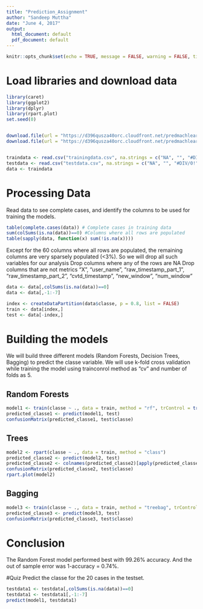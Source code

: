 ---
title: "Prediction_Assignment"
author: "Sandeep Muttha"
date: "June 4, 2017"
output:
  html_document: default
  pdf_document: default
---

```{r setup, include=FALSE}
knitr::opts_chunk$set(echo = TRUE, message = FALSE, warning = FALSE, tidy = TRUE, cache = TRUE)
```

# Load libraries and download data

```{r}
library(caret)
library(ggplot2)
library(dplyr)
library(rpart.plot)
set.seed(0)


download.file(url = "https://d396qusza40orc.cloudfront.net/predmachlearn/pml-training.csv", destfile = "trainingdata.csv")
download.file(url = "https://d396qusza40orc.cloudfront.net/predmachlearn/pml-testing.csv", destfile = "testdata.csv")


traindata <- read.csv("trainingdata.csv", na.strings = c("NA", "", "#DIV/0!"))
testdata <- read.csv("testdata.csv", na.strings = c("NA", "", "#DIV/0!"))
data <- traindata
```

# Processing Data
Read data to see complete cases, and identify the columns to be used for training the models.
``` {r}
table(complete.cases(data)) # Complete cases in training data
sum(colSums(is.na(data))==0) #Columns where all rows are populated
table(sapply(data, function(x) sum(!is.na(x))))
```

Except for the 60 columns where all rows are populated, the remaining columns are very sparsely populated (<3%). So we will drop all such variables for our analysis 
Drop columns where any of the rows are NA
Drop columns that are not metrics "X", "user_name", "raw_timestamp_part_1", "raw_timestamp_part_2", "cvtd_timestamp", "new_window", "num_window"              

``` {r}
data <- data[,colSums(is.na(data))==0]
data <- data[,-1:-7]

index <- createDataPartition(data$classe, p = 0.8, list = FALSE)
train <- data[index,]
test <- data[-index,]
```


# Building the models
We will build three different models (Random Forests, Decision Trees, Bagging) to predict the classe variable. We will use k-fold cross validation while training the model using trainconrol method as "cv" and number of folds as 5.

## Random Forests
``` {r}
model1 <- train(classe ~ ., data = train, method = "rf", trControl = trainControl(method = "cv", number = 5))
predicted_classe1 <- predict(model1, test)
confusionMatrix(predicted_classe1, test$classe)
```

## Trees
``` {r}
model2 <- rpart(classe ~ ., data = train, method = "class")
predicted_classe2 <- predict(model2, test)
predicted_classe2 <- colnames(predicted_classe2)[apply(predicted_classe2,1,which.max)]
confusionMatrix(predicted_classe2, test$classe)
rpart.plot(model2)
```

## Bagging
``` {r}
model3 <- train(classe ~ ., data = train, method = "treebag", trControl = trainControl(method = "cv", number = 5))
predicted_classe3 <- predict(model3, test)
confusionMatrix(predicted_classe3, test$classe)
```

# Conclusion
The Random Forest model performed best with 99.26% accuracy. And the out of sample error was 1-accuracy = 0.74%.

#Quiz
Predict the classe for the 20 cases in the testset.
``` {r}
testdata1 <- testdata[,colSums(is.na(data))==0]
testdata1 <- testdata1[,-1:-7]
predict(model1, testdata1)
```
